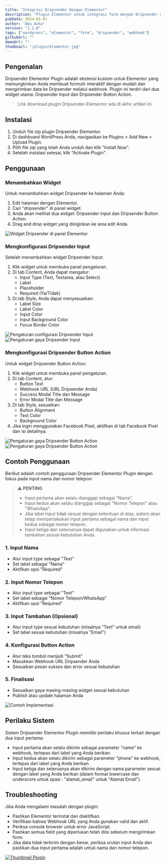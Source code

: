 ```yaml
---
title: "Integrasi Dripsender Dengan Elementor"
description: "Plugin Elementor untuk integrasi form dengan Dripsender melalui webhook"
pubDate: 2024-01-01
author: "Abu Azka"
version: "1.1.0"
tags: ["wordpress", "elementor", "form", "dripsender", "webhook"]
githubUrl: ""
demoUrl: ""
thumbnail: "/plugin/elementor.jpg"
---
```


## Pengenalan

Dripsender Elementor Plugin adalah ekstensi kustom untuk Elementor yang memungkinkan Anda membuat formulir interaktif dengan mudah dan mengirimkan
data ke Dripsender melalui webhook. Plugin ini terdiri dari dua widget utama: Dripsender Input dan Dripsender Button Action.

> Link download plugin Dripsender-Elementor ada di akhir artikel ini.

## Instalasi

1. Unduh file zip plugin Dripsender Elementor.
2. Di dashboard WordPress Anda, navigasikan ke Plugins > Add New > Upload Plugin.
3. Pilih file zip yang telah Anda unduh dan klik "Install Now".
4. Setelah instalasi selesai, klik "Activate Plugin".

## Penggunaan

### Menambahkan Widget

Untuk menambahkan widget Dripsender ke halaman Anda:

1. Edit halaman dengan Elementor.
2. Cari "dripsender" di panel widget.
3. Anda akan melihat dua widget: Dripsender Input dan Dripsender Button Action.
4. Drag and drop widget yang diinginkan ke area edit Anda.

![Widget Dripsender di panel Elementor](/images/plugins/image3.png)

### Mengkonfigurasi Dripsender Input

Setelah menambahkan widget Dripsender Input:

1. Klik widget untuk membuka panel pengaturan.
2. Di tab Content, Anda dapat mengatur:
   - Input Type (Text, Textarea, atau Select)
   - Label
   - Placeholder
   - Required (Ya/Tidak)
3. Di tab Style, Anda dapat menyesuaikan:
   - Label Size
   - Label Color
   - Input Color
   - Input Background Color
   - Focus Border Color

![Pengaturan configurasi Dripsender Input](/images/plugins/image2.png)
![Pengaturan gaya Dripsender Input](/images/plugins/image12.png)

### Mengkonfigurasi Dripsender Button Action

Untuk widget Dripsender Button Action:

1. Klik widget untuk membuka panel pengaturan.
2. Di tab Content, atur:
   - Button Text
   - Webhook URL (URL Dripsender Anda)
   - Success Modal Title dan Message
   - Error Modal Title dan Message
3. Di tab Style, sesuaikan:
   - Button Alignment
   - Text Color
   - Background Color
4. Jika ingin menggunakan Facebook Pixel, aktifkan di tab Facebook Pixel dan isi detailnya.

![Pengaturan gaya Dripsender Button Action](/images/plugins/image1.png)
![Pengaturan gaya Dripsender Button Action](/images/plugins/image21.png)

## Contoh Penggunaan

Berikut adalah contoh penggunaan Dripsender Elementor Plugin dengan fokus pada input nama dan nomor telepon:

> **⚠️ PENTING**
>
> - Input pertama akan selalu dianggap sebagai "Nama".
> - Input kedua akan selalu dianggap sebagai "Nomor Telepon" atau "WhatsApp".
> - Jika label input tidak sesuai dengan ketentuan di atas, sistem akan tetap memperlakukan input pertama sebagai nama dan input kedua sebagai nomor telepon.
> - Input ketiga dan seterusnya dapat digunakan untuk informasi tambahan sesuai kebutuhan Anda.

### 1. Input Nama

- Atur input type sebagai "Text"
- Set label sebagai "Nama"
- Aktifkan opsi "Required"

### 2. Input Nomor Telepon

- Atur input type sebagai "Text"
- Set label sebagai "Nomor Telepon/WhatsApp"
- Aktifkan opsi "Required"

### 3. Input Tambahan (Opsional)

- Atur input type sesuai kebutuhan (misalnya "Text" untuk email)
- Set label sesuai kebutuhan (misalnya "Email")

### 4. Konfigurasi Button Action

- Atur teks tombol menjadi "Submit"
- Masukkan Webhook URL Dripsender Anda
- Sesuaikan pesan sukses dan error sesuai kebutuhan

### 5. Finalisasi

- Sesuaikan gaya masing-masing widget sesuai kebutuhan
- Publish atau update halaman Anda

![Contoh Implementasi](/images/plugins/contoh.png)

## Perilaku Sistem

Sistem Dripsender Elementor Plugin memiliki perilaku khusus terkait dengan dua input pertama:

- Input pertama akan selalu dikirim sebagai parameter "name" ke webhook, terlepas dari label yang Anda berikan.
- Input kedua akan selalu dikirim sebagai parameter "phone" ke webhook, terlepas dari label yang Anda berikan.
- Input ketiga dan seterusnya akan dikirim dengan nama parameter sesuai dengan label yang Anda berikan (dalam format lowercase dan underscore untuk spasi : "alamat_email" untuk "Alamat Email").

## Troubleshooting

Jika Anda mengalami masalah dengan plugin:

- Pastikan Elementor terinstal dan diaktifkan.
- Verifikasi bahwa Webhook URL yang Anda gunakan valid dan aktif.
- Periksa console browser untuk error JavaScript.
- Pastikan semua field yang diperlukan telah diisi sebelum mengirimkan form.
- Jika data tidak terkirim dengan benar, periksa urutan input Anda dan pastikan dua input pertama adalah untuk nama dan nomor telepon.

[![Thumbnail Plugin](/plugin/download.png)](/downloads/dripsender-elementor-1-1-0.zip)
